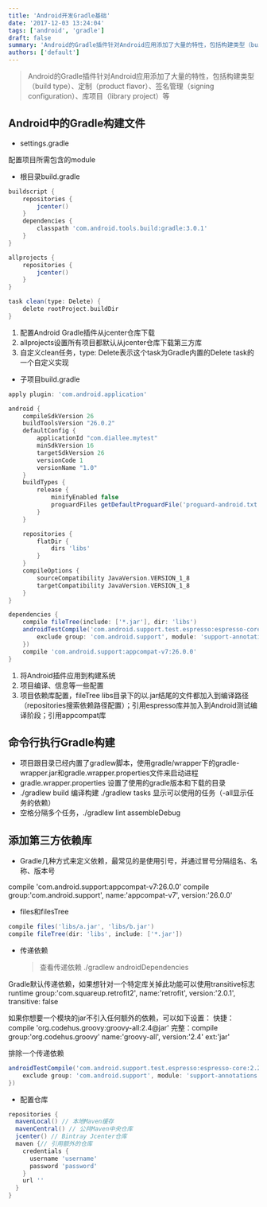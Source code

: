 ```yaml
---
title: 'Android开发Gradle基础'
date: '2017-12-03 13:24:04'
tags: ['android', 'gradle']
draft: false
summary: 'Android的Gradle插件针对Android应用添加了大量的特性，包括构建类型（build type）、定制（product flavor）、签名管理（signing configuration）、库项目（library project）等'
authors: ['default']
---
```


> Android的Gradle插件针对Android应用添加了大量的特性，包括构建类型（build type）、定制（product flavor）、签名管理（signing configuration）、库项目（library project）等

## Android中的Gradle构建文件

- settings.gradle

配置项目所需包含的module

- 根目录build.gradle

```gradle
buildscript {
    repositories {
        jcenter()
    }
    dependencies {
        classpath 'com.android.tools.build:gradle:3.0.1'
    }
}

allprojects {
    repositories {
        jcenter()
    }
}

task clean(type: Delete) {
    delete rootProject.buildDir
}
```

1. 配置Android Gradle插件从jcenter仓库下载
2. allprojects设置所有项目都默认从jcenter仓库下载第三方库
3. 自定义clean任务，type: Delete表示这个task为Gradle内置的Delete task的一个自定义实现

- 子项目build.gradle

```gradle
apply plugin: 'com.android.application'

android {
    compileSdkVersion 26
    buildToolsVersion "26.0.2"
    defaultConfig {
        applicationId "com.diallee.mytest"
        minSdkVersion 16
        targetSdkVersion 26
        versionCode 1
        versionName "1.0"
    }
    buildTypes {
        release {
            minifyEnabled false
            proguardFiles getDefaultProguardFile('proguard-android.txt'), 'proguard-rules.pro'
        }
    }

    repositories {
        flatDir {
            dirs 'libs'
        }
    }
    compileOptions {
        sourceCompatibility JavaVersion.VERSION_1_8
        targetCompatibility JavaVersion.VERSION_1_8
    }
}

dependencies {
    compile fileTree(include: ['*.jar'], dir: 'libs')
    androidTestCompile('com.android.support.test.espresso:espresso-core:2.2.2', {
        exclude group: 'com.android.support', module: 'support-annotations'
    })
    compile 'com.android.support:appcompat-v7:26.0.0'
}
```

1. 将Android插件应用到构建系统
2. 项目编译、信息等一些配置
3. 项目依赖库配置，fileTree libs目录下的以.jar结尾的文件都加入到编译路径（repositories搜索依赖路径配置）；引用espresso库并加入到Android测试编译阶段；引用appcompat库

## 命令行执行Gradle构建

- 项目跟目录已经内置了gradlew脚本，使用gradle/wrapper下的gradle-wrapper.jar和gradle.wrapper.properties文件来启动进程
- gradle.wrapper.properties 设置了使用的gradle版本和下载的目录
- ./gradlew build 编译构建 ./gradlew tasks 显示可以使用的任务（-all显示任务的依赖）
- 空格分隔多个任务，./gradlew lint assembleDebug

## 添加第三方依赖库

- Gradle几种方式来定义依赖，最常见的是使用引号，并通过冒号分隔组名、名称、版本号

compile 'com.android.support:appcompat-v7:26.0.0'
compile group:'com.android.support', name:'appcompat-v7', version:'26.0.0'

- files和filesTree

```gradle
compile files('libs/a.jar', 'libs/b.jar')
compile fileTree(dir: 'libs', include: ['*.jar'])
```

- 传递依赖
  > 查看传递依赖 ./gradlew androidDependencies

Gradle默认传递依赖，如果想针对一个特定库关掉此功能可以使用transitive标志
runtime group:'com.squareup.retrofit2', name:'retrofit', version:'2.0.1', transitive: false

如果你想要一个模块的jar不引入任何额外的依赖，可以如下设置：
快捷：compile 'org.codehus.groovy:groovy-all:2.4@jar'
完整：compile group:'org.codehus.groovy' name:'groovy-all', version:'2.4' ext:'jar'

排除一个传递依赖

```gradle
androidTestCompile('com.android.support.test.espresso:espresso-core:2.2.2', {
    exclude group: 'com.android.support', module: 'support-annotations'
})
```

- 配置仓库

```gradle
repositories {
  mavenLocal() // 本地Maven缓存
  mavenCentral() // 公共Maven中央仓库
  jcenter() // Bintray Jcenter仓库
  maven {// 引用额外的仓库
    credentials {
      username 'username'
      password 'password'
    }
    url ''
  }
}
```
